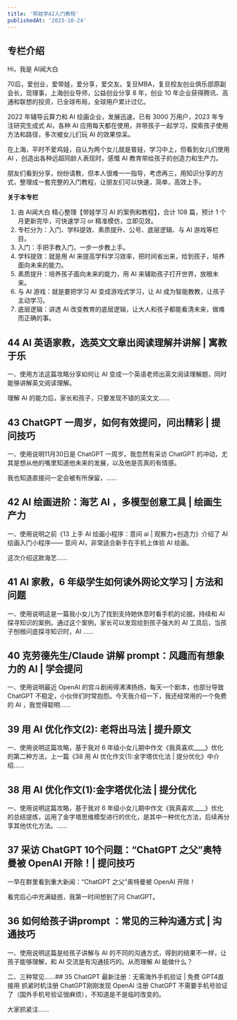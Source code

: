 ```yaml
---
title: '带娃学AI入门教程'
publishedAt: '2023-10-24'
---
```


## 专栏介绍

Hi，我是 AI闻大白

70后，爱创业，爱带娃，爱分享，爱交友。复旦MBA，复旦校友创业俱乐部原副会长，现理事，上海创业导师，公益创业分享 8 年，创业 10 年企业获得腾讯、高通和联想的投资，已全球布局，全球用户累计过亿。

2022 年辅导云算力和 AI 绘画企业，发展迅速，已有 3000 万用户，2023 年专注研究生成式 AI，各种 AI 应用每天都在使用，并带孩子一起学习，探索孩子使用方法和路径，多次被女儿们玩 AI 的效果惊呆。

在上海，平时不爱鸡娃，自认为两个女儿就是普娃，学习中上，但看到女儿们使用 AI ，创造出各种远超同龄人表现时，感慨 AI 教育带给孩子的创造力和生产力。

朋友们看到分享，纷纷请教，但本人很难一一指导，考虑再三，用知识分享的方式，整理成一套完整的入门教程，让朋友们可以快速，简单，高效上手。

**关于本专栏**

1. 由 AI闻大白 精心整理【带娃学习 AI 的案例和教程】，合计 108 篇，预计 1 个月更新完毕，可快速学习 or 精准模仿，立即见效。
2. 专栏分为：入门、学科提效、素质提升、公号、底层逻辑、与 AI 游戏等栏目。
3. 入门：手把手教入门，一步一步教上手。
4. 学科提效：就是用 AI 来提高学科学习效率，把时间省出来，给到孩子，培养面向未来的能力。
5. 素质提升：培养孩子面向未来的能力，用 AI 来辅助孩子打开世界，放眼未来。
6. 与 AI 游戏：就是要把学习 AI 变成游戏式学习，让 AI 成为智能教教，让孩子主动学习。
7. 底层逻辑：讲透 AI 改变教育的底层逻辑，让大人和孩子都能看清未来，做难而正确的事。


## 44 AI 英语家教，选英文文章出阅读理解并讲解 | 寓教于乐
一、使用方法这篇攻略分享如何让 AI 变成一个英语老师出英文阅读理解题，同时能够讲解英文阅读理解。

理解 AI 的能力后，家长和孩子，只要发现不错的英文文......

## 43 ChatGPT 一周岁，如何有效提问，问出精彩 | 提问技巧
一、使用说明11月30日是 ChatGPT 一周岁。我忽然有采访 ChatGPT 的冲动，尤其是想从他的嘴里知道他未来的发展，以及他是否真的有情感。

我也知道直接问一定会被有所保留，......

## 42 AI 绘画进阶：海艺 AI ，多模型创意工具 | 绘画生产力
一、使用说明之前《13 上手 AI 绘画小程序：意间 ai | 观察力+创造力》介绍了 AI 绘画入门小程序—— 意间 AI，非常适合新手在手机上体验 AI 绘画。

这次介绍这款海艺......

## 41 AI 家教，6 年级学生如何读外网论文学习 | 方法和问题
一、使用说明这是一篇我小女儿为了找到支持她休息时看手机的论据，持续和 AI 探寻知识的案例。通过这个案例，家长可以发现给到孩子强大的 AI 工具后，当孩子刨根问底探寻知识时，AI ......

## 40 克劳德先生/Claude 讲解 prompt：风趣而有想象力的 AI | 学会提问
一、使用说明最近 OpenAI 的宫斗剧闹得沸沸扬扬，每天一个剧本，也部分导致 ChatGPT 不稳定，小伙伴们时常抱怨。今天我介绍一下，我还经常用的一个免费的 AI ，我觉得聪明......

## 39 用 AI 优化作文(2): 老将出马法 | 提升原文
一、使用说明这篇攻略，基于我对 6 年级小女儿期中作文《我真喜欢\_\_\_\_》优化的第二种方法，上一篇《38 用 AI 优化作文(1):金字塔优化法 | 提分优化》中介绍......

## 38 用 AI 优化作文(1):金字塔优化法 | 提分优化
一、使用说明这篇攻略，基于我对 6 年级小女儿期中作文《我真喜欢\_\_\_\_》优化的总结提炼，运用了金字塔思维模型进行的优化，是其中一种优化方法，后续再分享其他优化方法。......

## 37 采访 ChatGPT 10个问题：“ChatGPT 之父”奥特曼被 OpenAI 开除！| 提问技巧
一早在群里看到重大新闻：“ChatGPT 之父”奥特曼被 OpenAI 开除！

看完后心中充满疑惑，我第一时间想到了问 ChatGPT。


## 36 如何给孩子讲prompt ：常见的三种沟通方式 | 沟通技巧
一、使用说明这篇是给孩子讲解与 AI 的不同的沟通方式，得到的结果不一样，让孩子能够理解，和 AI 交流是有沟通技巧的。从而理解 AI 能做什么？

二、三种常见......## 35 ChatGPT 最新注册：无需海外手机验证 | 免费 GPT4直接用
抓紧时机注册 ChatGPT刚刚发现 OpenAI 注册 ChatGPT 不需要手机号验证了（国外手机号验证很麻烦），不知道是不是临时改变的。

大家抓紧注......

